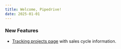 ```yaml
---
title: Welcome, Pipedrive!
date: 2025-01-01
---
```


### New Features

- [Tracking projects page](/about-us/cases/tracking-projects) with sales cycle information.